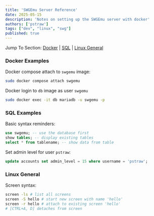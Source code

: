 ```yaml
---
title: 'SWGEmu Server Reference'
date: 2025-05-15
description: 'Notes on setting up the SWGEmu server with docker'
authors: ['pstraw']
tags: ["dev", "linux", "swg"]
published: true
---
```

Jump To Section: [Docker](#docker-examples) | [SQL](#sql-examples) | [Linux General](#linux-general)

### Docker Examples

Docker compose attach to `swgemu` image:
```bash
sudo docker compose attach swgemu
```

Docker login to `db` image as user `swgemu`
```bash
sudo docker exec -it db mariadb -u swgemu -p
```

### SQL Examples
Basic syntax reminders:
```sql
use swgemu; -- use the database first
show tables; -- display existing tables
select * from tablename; -- show data from table
```

Set admin level for user `pstraw`:
```sql
update accounts set admin_level = 15 where username = 'pstraw';
```

### Linux General
Screen syntax:
```bash
screen -ls # list all screens
screen -S hello # start new screen with name 'hello'
screen -r hello # attach to existing screen 'hello'
# [CTRL+A, D] detaches from screen
```